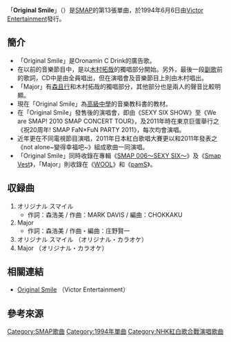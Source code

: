 {{infobox Single
| Name       = Original Smile
| Artist     = [[SMAP|SMAP]]
| from Album = [[SMAP_006〜SEXY_SIX〜|SMAP 006〜SEXY SIX〜]]
| A-side     =
| B-side     = Major
| Released   = 1994年6月6日
| Length     = 
| Genre      = [[J-POP|J-POP]]
| Label      = [[勝利娛樂|Victor Entertainment]]
| Chart position = *第2位（[[Oricon|Oricon]]）<ref>[http://www.oricon.co.jp/prof/artist/22180/products/music/292737/1/ 《Original Smile》在Oricon網站的簡介]{{ja}}</ref>
| Certification = 
| Last single = '''SMAP'''<br/>[[Hey_Hey_謝謝光臨|Hey Hey 謝謝光臨]]<br/>（1994年）
| This single = '''SMAP'''<br/>'''Original Smile'''<br/>（1994年）
| Next single = '''SMAP'''<br/>[[加油吧|加油吧]]<br/>（1994年）}}

「'''Original Smile'''」（{{lang-ja|'''オリジナル スマイル'''}}）是[[SMAP|SMAP]]的第13張單曲，於1994年6月6日由[[勝利娛樂|Victor Entertainment]]發行。

==簡介==
*「Original Smile」是Oronamin C Drink的廣告歌。
*在以前的音樂節目中，是以[[木村拓哉|木村拓哉]]的獨唱部分開始。另外，最後一段[[副歌|副歌]]前的歌詞，CD中是由全員唱出，但在演唱會及音樂節目上則由木村唱出。
*「Major」有[[森且行|森且行]]和木村拓哉的獨唱部分，其他部分也是兩人的聲音比較明顯。
*現在「Original Smile」為[[高級中學|高級中學]]的音樂教科書的教材。
*在「Original Smile」發售後的演唱會，即由《SEXY SIX SHOW》至《We are SMAP! 2010 SMAP CONCERT TOUR》，及2011年時在東京巨蛋舉行之《祝20周年! SMAP FaN×FuN PARTY 2011》，每次均會演唱。
*近年更在不同電視節目演唱，2011年日本紅白歌唱大賽更以和2011年發表之《not alone~變得幸福吧~》組成歌曲一同演唱。
*「Original Smile」同時收錄在專輯《[[SMAP_006〜SEXY_SIX〜|SMAP 006〜SEXY SIX〜]]》及《[[Smap_Vest|Smap Vest]]》，「Major」則收錄在《[[WOOL|WOOL]]》和《[[pamS|pamS]]》。

==収録曲==
# オリジナル スマイル
#* 作詞：森浩美 / 作曲：MARK DAVIS / 編曲：CHOKKAKU
# Major
#* 作詞：森浩美 / 作曲・編曲：庄野賢一
# オリジナル スマイル （オリジナル・カラオケ）
# Major （オリジナル・カラオケ）

==相關連結==
* [http://www.jvcmusic.co.jp/-/Discography/A002763/VIDL-10513.html Original Smile]{{Wayback|url=http://www.jvcmusic.co.jp/-/Discography/A002763/VIDL-10513.html |date=20100622001154 }} （Victor Entertainment）{{ja}}

==參考來源==
{{reflist}}

{{SMAP}}
{{DEFAULTSORT:Orijinaru Sumairu}}
[[Category:SMAP歌曲|Category:SMAP歌曲]]
[[Category:1994年單曲|Category:1994年單曲]]
[[Category:NHK紅白歌合戰演唱歌曲|Category:NHK紅白歌合戰演唱歌曲]]